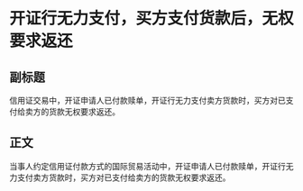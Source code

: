 # 开证行无力支付，买方支付货款后，无权要求返还
## 副标题
信用证交易中，开证申请人已付款赎单，开证行无力支付卖方货款时，买方对已支付给卖方的货款无权要求返还。
## 正文
当事人约定信用证付款方式的国际贸易活动中，开证申请人已付款赎单，开证行无力支付卖方货款时，买方对已支付给卖方的货款无权要求返还。